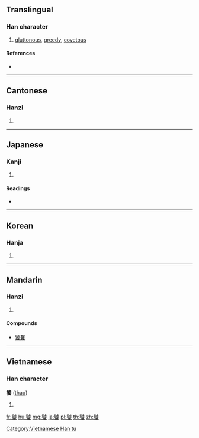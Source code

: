 {{character info/new}}
==Translingual==

===Han character===
{{Han char|rn=184|rad=食|as=13|sn=22|four=61732|canj=RNOIV,RUOIV}}

# [[gluttonous]], [[greedy]], [[covetous]]

====References====
* {{Han ref|kx=1426.100|dkj=44426|dj=1952.140|hdz=74476.010|uh=9955|ud=39253|bh=C5B9|bd=50617}}

----

==Cantonese==

===Hanzi===
{{yue-hanzi|jyut=|y=tou1}}

# {{defn|lang=yue|sort=食13}}

----

==Japanese==

===Kanji===
{{ja-kanji|grade=|rs=食13}}

# {{defn|lang=ja|sort=食13}}

====Readings====
* {{ja-readings|on=[[とう]] (tō)|kun=[[むさぼる]] (musaboru)}}

----

==Korean==

===Hanja===
{{ko-hanja|hangeul=도|eumhun=|rv=do|mr=to|y=to}}

# {{defn|lang=ko|sort=食13}}

----

==Mandarin==

===Hanzi===
{{cmn-hanzi|pin=[[tāo]] ([[tao1]])|wg=t'ao<sup>1</sup>}}
# {{defn|lang=cmn|sort=食13}}

====Compounds====
* [[饕餮]]

----

==Vietnamese==

===Han character===
'''饕''' ([[thao]])

# {{defn|lang=vi}}

[[Category:Vietnamese Han tu]]

[[fr:饕]]
[[hu:饕]]
[[mg:饕]]
[[ja:饕]]
[[pl:饕]]
[[th:饕]]
[[zh:饕]]